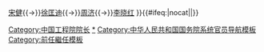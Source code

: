 {{Navbox
|name=中国工程院院长
|title=[[中国工程院]]院长
|list1=[[朱光亚]]{{→}}[[宋健]]{{→}}[[徐匡迪]]{{→}}[[周济]]{{→}}[[李晓红]]
}}<includeonly>{{#ifeq:{{{1}}}|nocat||[[Category:中国工程院院长]]}}
</includeonly><noinclude>
[[Category:中国工程院院长|*]]
[[Category:中华人民共和国国务院系统官员导航模板]]
[[Category:前任繼任模板]]
</noinclude>